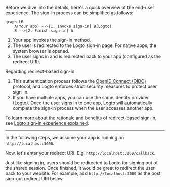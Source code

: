 
Before we dive into the details, here's a quick overview of the end-user experience. The sign-in process can be simplified as follows:

```mermaid
graph LR
    A(Your app) -->|1. Invoke sign-in| B(Logto)
    B -->|2. Finish sign-in| A
```

1. Your app invokes the sign-in method.
2. The user is redirected to the Logto sign-in page. For native apps, the system browser is opened.
3. The user signs in and is redirected back to your app (configured as the redirect URI).

Regarding redirect-based sign-in:

1. This authentication process follows the [OpenID Connect (OIDC)](https://openid.net/specs/openid-connect-core-1_0.html) protocol, and Logto enforces strict security measures to protect user sign-in.
2. If you have multiple apps, you can use the same identity provider (Logto). Once the user signs in to one app, Logto will automatically complete the sign-in process when the user accesses another app.

To learn more about the rationale and benefits of redirect-based sign-in, see [Logto sign-in experience explained](https://docs.logto.io/docs/tutorials/get-started/sign-in-experience).

---

<InlineNotification>
  In the following steps, we assume your app is running on <code>http://localhost:3000</code>.
</InlineNotification>

Now, let's enter your redirect URI. E.g. `http://localhost:3000/callback`.

<UriInputField name="redirectUris" />

Just like signing in, users should be redirected to Logto for signing out of the shared session. Once finished, it would be great to redirect the user back to your website. For example, add `http://localhost:3000` as the post sign-out redirect URI below.

<UriInputField name="postLogoutRedirectUris" />
